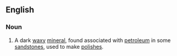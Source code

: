 ==English==

===Noun===
{{en-noun}}

# {{lb|en|mineralogy}} A dark [[waxy]] [[mineral]], found associated with [[petroleum]] in some [[sandstone]]s, used to make [[polish]]es.